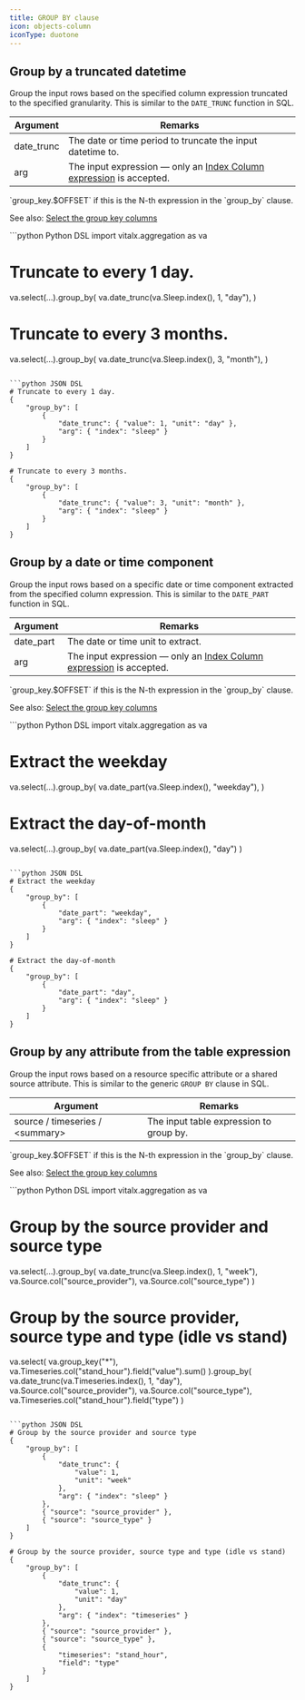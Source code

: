 ```yaml
---
title: GROUP BY clause
icon: objects-column
iconType: duotone
---
```



## Group by a truncated datetime

Group the input rows based on the specified column expression truncated to the specified granularity.
This is similar to the `DATE_TRUNC` function in SQL.

<AccordionGroup>
<Accordion title="Input argument" icon="arrow-right-to-bracket" iconType="duotone" defaultOpen>

| Argument         | Remarks 
| ---------------- | ---------------
| date_trunc       | The date or time period to truncate the input datetime to.
| arg              | The input expression — only an [Index Column expression](/api-reference/horizon-ai/aggregation/query-dsl/column-expressions#index-column-expression) is accepted.

</Accordion>

<Accordion title="Output column name" icon="line-columns" iconType="duotone" defaultOpen>
`group_key.$OFFSET` if this is the N-th expression in the `group_by` clause.

See also: [Select the group key columns](/api-reference/horizon-ai/aggregation/query-dsl/select-clause#select-the-group-key-columns)
</Accordion>
</AccordionGroup>

<CodeGroup>
```python Python DSL
import vitalx.aggregation as va

# Truncate to every 1 day.
va.select(...).group_by(
    va.date_trunc(va.Sleep.index(), 1, "day"),
)

# Truncate to every 3 months.
va.select(...).group_by(
    va.date_trunc(va.Sleep.index(), 3, "month"),
)
```

```python JSON DSL
# Truncate to every 1 day.
{
    "group_by": [
        {
            "date_trunc": { "value": 1, "unit": "day" },
            "arg": { "index": "sleep" }
        }
    ]
}

# Truncate to every 3 months.
{
    "group_by": [
        {
            "date_trunc": { "value": 3, "unit": "month" },
            "arg": { "index": "sleep" }
        }
    ]
}
```
</CodeGroup>



## Group by a date or time component


Group the input rows based on a specific date or time component extracted from the specified column expression.
This is similar to the `DATE_PART` function in SQL.

<AccordionGroup>
<Accordion title="Input argument" icon="arrow-right-to-bracket" iconType="duotone" defaultOpen>

| Argument         | Remarks 
| ---------------- | ---------------
| date_part        | The date or time unit to extract.
| arg              | The input expression — only an [Index Column expression](/api-reference/horizon-ai/aggregation/query-dsl/column-expressions#index-column-expression) is accepted.

</Accordion>

<Accordion title="Output column name" icon="line-columns" iconType="duotone" defaultOpen>
`group_key.$OFFSET` if this is the N-th expression in the `group_by` clause.

See also: [Select the group key columns](/api-reference/horizon-ai/aggregation/query-dsl/select-clause#select-the-group-key-columns)
</Accordion>
</AccordionGroup>

<CodeGroup>
```python Python DSL
import vitalx.aggregation as va

# Extract the weekday
va.select(...).group_by(
    va.date_part(va.Sleep.index(), "weekday"),
)

# Extract the day-of-month
va.select(...).group_by(
    va.date_part(va.Sleep.index(), "day")
)
```

```python JSON DSL
# Extract the weekday
{
    "group_by": [
        {
            "date_part": "weekday",
            "arg": { "index": "sleep" }
        }
    ]
}

# Extract the day-of-month
{
    "group_by": [
        {
            "date_part": "day",
            "arg": { "index": "sleep" }
        }
    ]
}
```
</CodeGroup>

## Group by any attribute from the table expression

Group the input rows based on a resource specific attribute or a shared source attribute.
This is similar to the generic `GROUP BY` clause in SQL.

<AccordionGroup>
<Accordion title="Input argument" icon="arrow-right-to-bracket" iconType="duotone" defaultOpen>

| Argument                          | Remarks
| --------------------------------- | ---------------
| source / timeseries / \<summary\>   | The input table expression to group by.

</Accordion>

<Accordion title="Output column name" icon="line-columns" iconType="duotone" defaultOpen>
`group_key.$OFFSET` if this is the N-th expression in the `group_by` clause.

See also: [Select the group key columns](/api-reference/horizon-ai/aggregation/query-dsl/select-clause#select-the-group-key-columns)
</Accordion>
</AccordionGroup>

<CodeGroup>
```python Python DSL
import vitalx.aggregation as va

# Group by the source provider and source type
va.select(...).group_by(
    va.date_trunc(va.Sleep.index(), 1, "week"),
    va.Source.col("source_provider"),
    va.Source.col("source_type")
)

# Group by the source provider, source type and type (idle vs stand)

va.select(
    va.group_key("*"),
    va.Timeseries.col("stand_hour").field("value").sum()
).group_by(
    va.date_trunc(va.Timeseries.index(), 1, "day"),
    va.Source.col("source_provider"),
    va.Source.col("source_type"),
    va.Timeseries.col("stand_hour").field("type")
)
```

```python JSON DSL
# Group by the source provider and source type
{
    "group_by": [
        {
            "date_trunc": {
                "value": 1,
                "unit": "week"
            },
            "arg": { "index": "sleep" }
        },
        { "source": "source_provider" },
        { "source": "source_type" }
    ]
}

# Group by the source provider, source type and type (idle vs stand)
{
    "group_by": [
        {
            "date_trunc": {
                "value": 1,
                "unit": "day"
            },
            "arg": { "index": "timeseries" }
        },
        { "source": "source_provider" },
        { "source": "source_type" },
        {
            "timeseries": "stand_hour",
            "field": "type"
        }
    ]
}
```
</CodeGroup>
